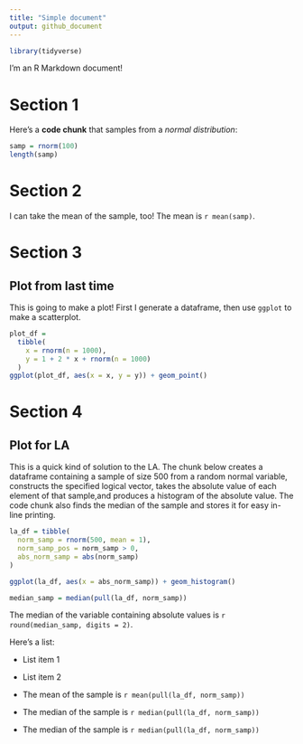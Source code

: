```yaml
---
title: "Simple document"
output: github_document
---
```

```r
library(tidyverse)
```

I'm an R Markdown document! 

# Section 1

Here's a **code chunk** that samples from 
a _normal distribution_:

```r
samp = rnorm(100)
length(samp)
```

# Section 2

I can take the mean of the sample, too!
The mean is `r mean(samp)`.

# Section 3 

## Plot from last time 
This is going to make a plot! First I generate a dataframe, then use `ggplot` to make a scatterplot.

```r
plot_df = 
  tibble(
    x = rnorm(n = 1000),
    y = 1 + 2 * x + rnorm(n = 1000)
  )
ggplot(plot_df, aes(x = x, y = y)) + geom_point()  
```

# Section 4 
## Plot for LA 
This is a quick kind of solution to the LA. The chunk below creates a dataframe containing a sample of size 500 from a random normal variable, constructs the specified logical vector, takes the absolute value of each element of that sample,and produces a histogram of the absolute value. The code chunk also finds the median of the sample and stores it for easy in-line printing.
```r
la_df = tibble(
  norm_samp = rnorm(500, mean = 1),
  norm_samp_pos = norm_samp > 0,
  abs_norm_samp = abs(norm_samp)
)

ggplot(la_df, aes(x = abs_norm_samp)) + geom_histogram()

median_samp = median(pull(la_df, norm_samp))
```

The median of the variable containing absolute values is 
`r round(median_samp, digits = 2)`.

Here's a list:

* List item 1
* List item 2

* The mean of the sample is `r mean(pull(la_df, norm_samp))`
* The median of the sample is `r median(pull(la_df, norm_samp))`
* The median of the sample is `r median(pull(la_df, norm_samp))`

